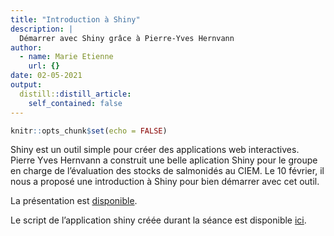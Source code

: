 ```yaml
---
title: "Introduction à Shiny"
description: |
  Démarrer avec Shiny grâce à Pierre-Yves Hernvann
author:
  - name: Marie Etienne
    url: {}
date: 02-05-2021
output:
  distill::distill_article:
    self_contained: false
---
```



```r
knitr::opts_chunk$set(echo = FALSE)
```


Shiny est un outil simple pour créer des applications web interactives. 
Pierre Yves Hernvann a construit une belle aplication Shiny pour le groupe en charge de l'évaluation des stocks de salmonidés au CIEM.
Le 10 février, il nous a proposé une introduction à Shiny pour bien démarrer avec cet outil.

La présentation est [disponible](../../presentation/SOTR_ShinyApps_PYH.html).

Le script de l'application shiny créée durant la séance est disponible  [ici](https://raw.githubusercontent.com/StateOfTheR/rennes/master/presentation/script_ShinyApps_PYH.R).


